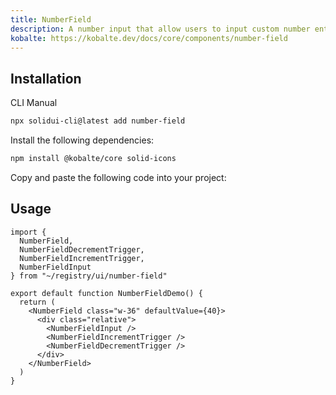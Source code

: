 ```yaml
---
title: NumberField
description: A number input that allow users to input custom number entries with a keyboard.
kobalte: https://kobalte.dev/docs/core/components/number-field
---
```


<ComponentPreview name="number-field-demo" />

## Installation

<Tabs defaultValue="cli">

<TabsList>
  <TabsTrigger value="cli">CLI</TabsTrigger>
  <TabsTrigger value="manual">Manual</TabsTrigger>
</TabsList>

<TabsContent value="cli">

```bash
npx solidui-cli@latest add number-field
```

</TabsContent>

<TabsContent value="manual">
<Steps>

<Step>Install the following dependencies: </Step>

```bash
npm install @kobalte/core solid-icons
```

<Step>Copy and paste the following code into your project: </Step>

<ComponentSource name="number-field" />

</Steps>
</TabsContent>

</Tabs>

## Usage

```tsx
import {
  NumberField,
  NumberFieldDecrementTrigger,
  NumberFieldIncrementTrigger,
  NumberFieldInput
} from "~/registry/ui/number-field"

export default function NumberFieldDemo() {
  return (
    <NumberField class="w-36" defaultValue={40}>
      <div class="relative">
        <NumberFieldInput />
        <NumberFieldIncrementTrigger />
        <NumberFieldDecrementTrigger />
      </div>
    </NumberField>
  )
}
```
